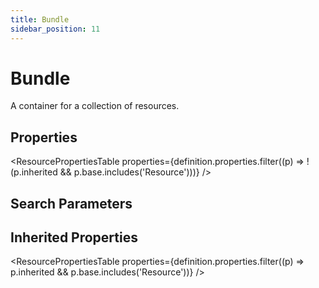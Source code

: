 ```yaml
---
title: Bundle
sidebar_position: 11
---
```



# Bundle

A container for a collection of resources.

## Properties

<ResourcePropertiesTable properties={definition.properties.filter((p) => !(p.inherited && p.base.includes('Resource')))} />

## Search Parameters

<SearchParamsTable searchParams={definition.searchParameters} />

## Inherited Properties

<ResourcePropertiesTable properties={definition.properties.filter((p) => p.inherited && p.base.includes('Resource'))} />


